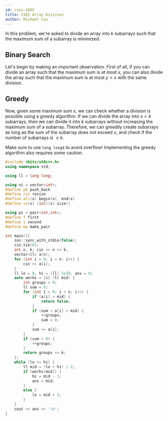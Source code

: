 ```yaml
---
id: cses-1085
title: CSES Array Division
author: Michael Cao
---
```


In this problem, we're asked to divide an array into $k$ subarrays such that the maximum sum of a subarray is minimized.

## Binary Search

Let's begin by making an important observation. First of all, if you can divide an array such that the maximum sum is at most $x$, you can also divide the array such that the maximum sum is at most $y > x$ with the same division. 

## Greedy 

Now, given some maximum sum $x$, we can check whether a division is possible using a greedy algorithm. If we can divide the array into $s < k$ subarrays, then we can divide it into $k$ subarrays without increasing the maximum sum of a subarray. Therefore, we can greedily create subarrays as long as the sum of the subarray does not exceed $x$, and check if the number of subarrays is $\leq k$.

<Warning>

Make sure to use `long long`s to avoid overflow! Implementing the greedy algorithm also requires some caution.

</Warning>


```cpp
#include <bits/stdc++.h> 
using namespace std;

using ll = long long;

using vi = vector<int>;
#define pb push_back
#define rsz resize
#define all(x) begin(x), end(x)
#define sz(x) (int)(x).size()

using pi = pair<int,int>;
#define f first
#define s second
#define mp make_pair

int main(){
    ios::sync_with_stdio(false);
    cin.tie(0);
    int n, k; cin >> n >> k;
    vector<ll> a(n);
    for (int i = 0; i < n; i++) {
        cin >> a[i];
    }
    ll lo = 0, hi = (ll) 1e18, ans = 0;
    auto works = [&] (ll mid) {
        int groups = 0;
        ll sum = 0;
        for (int i = 0; i < n; i++) {
            if (a[i] > mid) {
                return false;
            }
            if (sum + a[i] > mid) {
                ++groups;
                sum = 0;
            }
            sum += a[i];
        }
        if (sum > 0) {
            ++groups;
        }
        return groups <= k;
    };
    while (lo <= hi) {
        ll mid = (lo + hi) / 2;
        if (works(mid)) {
            hi = mid - 1;
            ans = mid;
        }
        else {
            lo = mid + 1;
        }
    }
    cout << ans << '\n';
}
```
